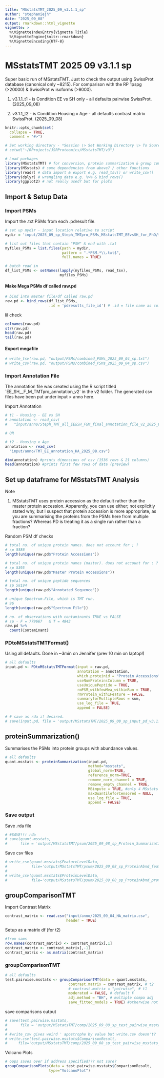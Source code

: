 ```yaml
---
title: "MSstatsTMT_2025_09_v3.1.1_sp"
author: "stephaniejh"
date: "2025_09_08"
output: rmarkdown::html_vignette
vignette: >
  %\VignetteIndexEntry{Vignette Title}
  %\VignetteEngine{knitr::rmarkdown}
  %\VignetteEncoding{UTF-8}
---
```


# MSstatsTMT 2025 09 v3.1.1 sp

Super basic run of MSstatsTMT. Just to check the output using SwissProt database (canonical only \~8215). For comparison with the RP 1pspg (\>20000) & SwissProt w isoforms (\>9000).

1.  v3.1.1_t1 - is Condition EE vs SH only - all defaults pairwise SwissProt. (2025_09_08)

2.  v3.1.1_t2 - is Condition Housing x Age - all defaults contrast matrix SwissProt. (2025_09_08)

```r
knitr::opts_chunk$set(
  collapse = TRUE,
  comment = "#>")

# Set working directory - *Session \> Set Working Directory \> To Source File Location*
# setwd("~/RProjects/JSRProteomics/MSstatsTMT/v3")

# Load packages 
library(MSstatsTMT) # for conversion, protein summarization & group comparisons.
library(MSstats) # some dependencies from above? / other functions
library(readr) # data import & export e.g. read_tsv() or write_csv()
library(dplyr) # wrangling data e.g. %>% & bind_rows()
library(ggplot2) # not really used? but for plots 
```

## Import & Setup Data

### Import PSMs

Import the .txt PSMs from each .pdresult file.

```r
# set up mydir - input location relative to script
mydir = 'input/2025_09_sp_Steph_TMTpro_PSMs_MSstatsTMT_EEvsSH_for_PhD/txt_exports/'

# list out files that contain "PSM" & end with .txt 
myfiles_PSMs = list.files(path = mydir,
                          pattern = ".*PSM.*\\.txt$",
                          full.names = TRUE)

# batch read in
df_list_PSMs <- setNames(lapply(myfiles_PSMs, read_tsv),
                         myfiles_PSMs)
```

#### Make Mega PSMs df called raw.pd

```r
# bind into master file/df called raw.pd 
raw.pd <- bind_rows(df_list_PSMs,
                    .id = 'pdresults_file_id') # .id = file name as col
```

lil check

```r
colnames(raw.pd)
str(raw.pd)
head(raw.pd)
tail(raw.pd)
```

#### Export megafile

```r
# write_tsv(raw.pd, "output/PSMs/combined_PSMs_2025_09_04_sp.txt")
# write_csv(raw.pd, "output/PSMs/combined_PSMs_2025_09_04_sp.csv")
```

### Import Annotation File

The annotation file was created using the R script titled \`EE_SH\_\_F_M_TMTpro_annotation_v2\` in the v2 folder. The generated csv files have been put under input \> anno here.

Import Annotation

```r
# t1 - Housing - EE vs SH 
# annotation <- read_csv(
#   "input/anno/Steph_TMT_all_EE&SH_F&M_final_annotation_file_v2_2025_08.csv")

# OR

# t2 - Housing x Age
annotation <- read_csv(
  "input/anno/TMT_EE_annotation_HA_2025_08.csv")

dim(annotation) #prints dimensions of csv (1536 rows & 21 columns)
head(annotation) #prints first few rows of data (preview)
```

## Set up dataframe for MSstatsTMT Analysis

Note

1.  MSstatsTMT uses protein accession as the default rather than the master protein accession. Apparently, you can use either; not explicitly stated why, but I suspect that protein accession is more appropriate, as you are summarising the proteins from the PSMs here from multiple fractions? Whereas PD is treating it as a single run rather than a fraction?

Random PSM df checks

```r
# total no. of unique protein names. does not account for ; ?
# sp 5586
length(unique(raw.pd$"Protein Accessions"))

# total no. of unique protein names (master). does not account for ; ?
# sp 5395
length(unique(raw.pd$"Master Protein Accessions")) 

# total no. of unique peptide sequences
# sp 58194
length(unique(raw.pd$"Annotated Sequence"))

# unique Spectrum.File, which is TMT run.
# 96
length(unique(raw.pd$"Spectrum File"))

# no. of observations with contaminants TRUE vs FALSE
# sp - F = 779667	& T = 4843
raw.pd %>%
  count(Contaminant) 
```

### PDtoMSstatsTMTFormat()

Using all defaults. Done in \~3min on Jennifer (prev 10 min on laptop!)

```r
# all defaults 
input.pd <- PDtoMSstatsTMTFormat(input = raw.pd, 
                                 annotation = annotation,
                                 which.proteinid = "Protein Accessions",
                                 useNumProteinsColumn = TRUE, 
                                 useUniquePeptide = TRUE,
                                 rmPSM_withfewMea_withinRun = TRUE,
                                 rmProtein_with1Feature = FALSE,
                                 summaryforMultipleRows = sum,
                                 use_log_file = TRUE,
                                 append = FALSE)
```

```r
# # save as rda if desired. 
# save(input.pd, file = 'output/MSstatsTMT/2025_09_08_sp_input_pd_v3.1.1_t2.rda')
```

## proteinSummarization()

Summarises the PSMs into protein groups with abundance values.

```r
# all defaults
quant.msstats <- proteinSummarization(input.pd,
                                      method="msstats",
                                      global_norm=TRUE,
                                      reference_norm=TRUE,
                                      remove_norm_channel = TRUE,
                                      remove_empty_channel = TRUE,
                                      MBimpute = TRUE, #only 4 MSstats method?
                                      maxQuantileforCensored = NULL,
                                      use_log_file = TRUE,
                                      append = FALSE) 
```

### Save output

Save .rda file

```r
# #SAVE!!! rda
# save(quant.msstats,
#      file = 'output/MSstatsTMT/psum/2025_09_08_sp_Protein_Summarization_v3.1.1_t2.rda')
```

Save csv files

```r
# write_csv(quant.msstats$FeatureLevelData,
#           file='output/MSstatsTMT/psum/2025_09_08_sp_ProteinAbnd_featurelvl_v3.1.1_t2.csv')
# 
# write_csv(quant.msstats$ProteinLevelData,
#           file='output/MSstatsTMT/psum/2025_09_08_sp_ProteinAbnd_proteinlvl_v3.1.1_t2.csv')
```

## groupComparisonTMT

Import Contrast Matrix

```r
contrast_matrix <- read.csv("input/anno/2025_09_04_HA_matrix.csv", 
                            header = TRUE)
```

Setup as a matrix df (for t2)

```r
#from sams
row.names(contrast_matrix) <- contrast_matrix[,1]
contrast_matrix <- contrast_matrix[,-1]
contrast_matrix <- as.matrix(contrast_matrix)
```

### groupComparisonTMT

```r
# all defaults
test.pairwise.msstats <- groupComparisonTMT(data = quant.msstats, 
                             contrast.matrix = contrast_matrix, # t2
                             # contrast.matrix = "pairwise", # t1
                             moderated = FALSE, # default F
                             adj.method = "BH", # multiple compa adj
                             save_fitted_models = TRUE) #otherwise not saved
```

save comparisons output

```r
# save(test.pairwise.msstats,
#      file = 'output/MSstatsTMT/comp/2025_09_08_sp_test_pairwise_msstats_v3.1.1_t2.rda')
# 
# #write_csv gives weird ' apostrophe by value but write.csv doesn't?
# write.csv(test.pairwise.msstats$ComparisonResult,
#     file='output/MSstatsTMT/comp/2025_09_08_sp_test_pairwise_msstats_v3.1.1_t2.csv')
```

Volcano Plots

```r
# oops saves over if address specified??? not sure?
groupComparisonPlots(data = test.pairwise.msstats$ComparisonResult,
                    type="VolcanoPlot")
```
